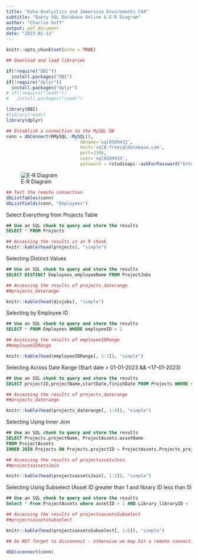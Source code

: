 ```yaml
---
title: "Data Analyitics and Immersive Enviroments CA4"
subtitle: "Query SQL Database Online & E-R Diagram"
author: "Charlie Duff"
output: pdf_document
date: "2023-01-13"
---
```


```r
knitr::opts_chunk$set(echo = TRUE)

## Download and load libraries

if(!require("DBI"))
  install.packages("DBI")
if(!require("dplyr"))
  install.packages("dplyr")
# if(!require("readr"))
#   install.packages("readr")

library(DBI)
#library(readr)
library(dplyr)


```




```r
## Establish a connection to the MySQL DB
conn = dbConnect(RMySQL::MySQL(),
                            dbname='sql8589433',
                            host='sql8.freesqldatabase.com',
                            port=3306,
                            user='sql8589433',
                            password = rstudioapi::askForPassword("Enter database password"))
```

![E-R Diagram]("DA_CA4_ER_Diagram.PNG")

```r
## Test the remote connection
dbListTables(conn)
dbListFields(conn, "Employees")
```


Select Everything from Projects Table
```sql
## Use an SQL chunk to query and store the results
SELECT * FROM Projects
```

```r
## Accessing the results in an R chunk
knitr::kable(head(projects), "simple")
```

Selecting Distinct Values
```sql
## Use an SQL chunk to query and store the results
SELECT DISTINCT Employees_employeeName FROM ProjectJobs
```

```r
## Accessing the results of projects_daterange
##projects_daterange

knitr::kable(head(disjobs), "simple")
```

Selecting by Employee ID
```sql
## Use an SQL chunk to query and store the results
SELECT * FROM Employees WHERE employeeID > 2
```

```r
## Accessing the results of employeeIDRange
##employeeIDRange

knitr::kable(head(employeeIDRange[, 1:3]), "simple")
```

Selecting Across Date Range (Start date > 01-01-2023 && <17-01-2023)
```sql
## Use an SQL chunk to query and store the results
SELECT projectID,projectName,startDate,finishDate FROM Projects WHERE startDate > "2023-01-01" && startDate < "2023-01-17"
```

```r
## Accessing the results of projects_daterange
##projects_daterange

knitr::kable(head(projects_daterange[, 1:4]), "simple")
```

Selecting Using Inner Join 
```sql
## Use an SQL chunk to query and store the results
SELECT Projects.projectName, ProjectAssets.assetName
FROM ProjectAssets
INNER JOIN Projects ON Projects.projectID = ProjectAssets.Projects_projectID
```

```r
## Accessing the results of projectsssetsJoin
##projectsassetsJoin

knitr::kable(head(projectsassetsJoin[, 1:2]), "simple")
```


Selecting Using Subselect (Asset ID greater than 1 and library ID less than 5)
```sql
## Use an SQL chunk to query and store the results
Select * From ProjectAssets where assetID > 1 AND Library_libraryID < (Select libraryID from Library where assetName = "World")
```


```r
## Accessing the results of projectsassetsSubselect
##projectsassetsSubselect

knitr::kable(head(projectsassetsSubselect[, 1:6]), "simple")
```

```r
## Do NOT forget to disconnect - otherwise we may hit a remote connection limit

dbDisconnect(conn)
```

